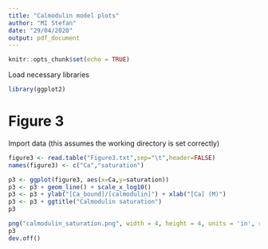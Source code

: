 ```yaml
---
title: "Calmodulin model plots"
author: "MI Stefan"
date: "29/04/2020"
output: pdf_document
---
```


```r
knitr::opts_chunk$set(echo = TRUE)
```

Load necessary libraries

```r
library(ggplot2)
```

# Figure 3

Import data (this assumes the working directory is set correctly)

```r
figure3 <- read.table("Figure3.txt",sep="\t",header=FALSE)
names(figure3) <- c("Ca","saturation")
```

```r
p3 <- ggplot(figure3, aes(x=Ca,y=saturation))
p3 <- p3 + geom_line() + scale_x_log10()
p3 <- p3 + ylab("[Ca_bound]/[calmodulin]") + xlab("[Ca] (M)")
p3 <- p3 + ggtitle("Calmodulin saturation")
p3 

png("calmodulin_saturation.png", width = 4, height = 4, units = 'in', res = 300)
p3
dev.off()

```


